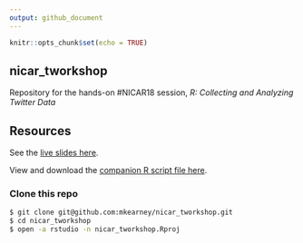 ```yaml
---
output: github_document
---
```


```r
knitr::opts_chunk$set(echo = TRUE)
```

## nicar_tworkshop

Repository for the hands-on \#NICAR18 session, *R: Collecting and Analyzing Twitter Data*

## Resources

See the [live slides here](https://mkearney.github.io/nicar_tworkshop).

View and download the [companion R script file here](https://github.com/mkearney/nicar_tworkshop/blob/master/script.R).

### Clone this repo

```sh
$ git clone git@github.com:mkearney/nicar_tworkshop.git
$ cd nicar_tworkshop
$ open -a rstudio -n nicar_tworkshop.Rproj
```
